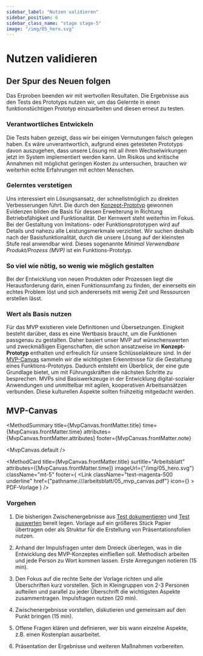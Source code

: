 ```yaml
---
sidebar_label: "Nutzen validieren"
sidebar_position: 6
sidebar_class_name: "stage stage-5"
image: "/img/05_hero.svg"
---
```





# Nutzen validieren

## Der Spur des Neuen folgen

Das Erproben beenden wir mit wertvollen Resultaten. Die Ergebnisse aus den Tests des Prototyps nutzen wir, um das Gelernte in einen funktionstüchtigen Prototyp einzuarbeiten und diesen erneut zu testen.

### Verantwortliches Entwickeln

Die Tests haben gezeigt, dass wir bei einigen Vermutungen falsch gelegen haben. Es wäre unverantwortlich, aufgrund eines getesteten Prototyps davon auszugehen, dass unsere Lösung mit all ihren Wechselwirkungen jetzt im System implementiert werden kann. Um Risikos und kritische Annahmen mit möglichst geringen Kosten zu untersuchen, brauchen wir weiterhin echte Erfahrungen mit echten Menschen.

### Gelerntes verstetigen

Uns interessiert ein Lösungsansatz, der schnellstmöglich zu direkten Verbesserungen führt. Die durch den [Konzept-Prototyp](/buch/erproben/prototypen-erstellen#konzept-prototypen) gewonnen Evidenzen bilden die Basis für dessen Erweiterung in Richtung Betriebsfähigkeit und Funktionalität. Der Kernwert steht weiterhin im Fokus. Bei der Gestaltung von Imitations- oder Funktionsprototypen wird auf Details und nahezu alle Leistungsmerkmale verzichtet. Wir suchen deshalb nach der Basisfunktionalität, durch die unsere Lösung auf der kleinsten Stufe real anwendbar wird. Dieses sogenannte _Minimal Verwendbare Produkt/Prozess (MVP)_ ist ein Funktions-Prototyp.

### So viel wie nötig, so wenig wie möglich gestalten

Bei der Entwicklung von neuen Produkten oder Prozessen liegt die Herausforderung darin, einen Funktionsumfang zu finden, der einerseits ein echtes Problem löst und sich andererseits mit wenig Zeit und Ressourcen erstellen lässt.

### Wert als Basis nutzen

Für das MVP existieren viele Definitionen und Übersetzungen. Einigkeit besteht darüber, dass es eine Wertbasis braucht, um die Funktionen passgenau zu gestalten. Daher basiert unser MVP auf wünschenswerten und zweckmäßigen Eigenschaften, die schon ansatzweise im **Konzept-Prototyp** enthalten und erfreulich für unsere Schlüsselakteure sind. In der [MVP-Canvas](#mvp-Canvas) sammeln wir die wichtigsten Erkenntnisse für die Gestaltung eines Funktions-Prototyps. Dadurch entsteht ein Überblick, der eine gute Grundlage bietet, um mit Führungskräften die nächsten Schritte zu besprechen. MVPs sind Basiswerkzeuge in der Entwicklung digital-sozialer Anwendungen und unmittelbar mit agilen, kooperativen Arbeitsansätzen verbunden. Diese kulturellen Aspekte sollten frühzeitig mitgedacht werden.

## MVP-Canvas

<MethodSummary
  title={MvpCanvas.frontMatter.title}
  time={MvpCanvas.frontMatter.time}
  attributes={MvpCanvas.frontMatter.attributes}
  footer={MvpCanvas.frontMatter.note}
>
  <MvpCanvas.default />
</MethodSummary>

<MethodCard
  title={MvpCanvas.frontMatter.title}
  surtitle="Arbeitsblatt"
  attributes={[MvpCanvas.frontMatter.time]}
  imageUrl={"/img/05_hero.svg"}
  className="mt-5"
  footer={
    <Link
      className="text-magenta-500 underline"
      href={"pathname:///arbeitsblatt/05_mvp_canvas.pdf"}
      icon={<EditIcon className="w-3 h-3 text-inherit" />}
    >
      PDF-Vorlage
    </Link>
  }
/>

### Vorgehen

1. Die bisherigen Zwischenergebnisse aus [Test dokumentieren](/buch/erproben/ausprobieren-lassen#test-dokumentieren) und [Test auswerten](/buch/erproben/lernen-anpassen#test-auswerten) bereit legen. Vorlage auf ein größeres Stück Papier übertragen oder als Struktur für die Erstellung von Präsentationsfolien nutzen.

2. Anhand der Impulsfragen unter dem Dreieck überlegen, was in die Entwicklung des MVP-Konzeptes einfließen soll. Methodisch arbeiten und jede Person zu Wort kommen lassen. Erste Anregungen notieren (15 min).

3. Den Fokus auf die rechte Seite der Vorlage richten und alle Überschriften kurz vorstellen. Sich in Kleingruppen von 2-3 Personen aufteilen und parallel zu jeder Überschrift die wichtigsten Aspekte zusammentragen. Impulsfragen nutzen (20 min).

4. Zwischenergebnisse vorstellen, diskutieren und gemeinsam auf den Punkt bringen (15 min).

5. Offene Fragen klären und definieren, wer bis wann einzelne Aspekte, z.B. einen Kostenplan ausarbeitet.

6. Präsentation der Ergebnisse und weiteren Maßnahmen vorbereiten.
